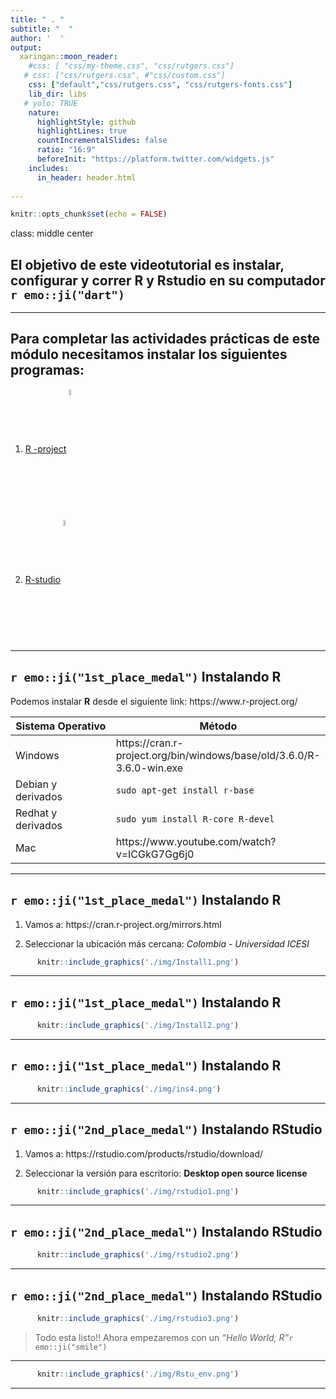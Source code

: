 ```yaml
---
title: " . "
subtitle: "  "
author: '  '
output:
  xaringan::moon_reader:
    #css: [ "css/my-theme.css", "css/rutgers.css"]
   # css: ["css/rutgers.css", #"css/custom.css"]
    css: ["default","css/rutgers.css", "css/rutgers-fonts.css"]
    lib_dir: libs
   # yolo: TRUE
    nature:
      highlightStyle: github
      highlightLines: true
      countIncrementalSlides: false
      ratio: "16:9"
      beforeInit: "https://platform.twitter.com/widgets.js"
    includes:
      in_header: header.html  
   
---
```


```r
knitr::opts_chunk$set(echo = FALSE)
```
class: middle center 

## 

<h2> El objetivo de este videotutorial es instalar, configurar y correr R y Rstudio en su computador `r emo::ji("dart")` </h2>


---

## Para completar las actividades prácticas de este módulo necesitamos instalar los siguientes programas: 

1) [R -project](https://www.r-project.org/)
<img src="https://www.r-project.org/logo/Rlogo.png" width="5%" align="center" />


2) [R-studio](https://rstudio.com/)
 <img src="https://rstudio.com/wp-content/uploads/2018/10/RStudio-Logo-Flat.png" width="5%" align="center" />

---


## `r emo::ji("1st_place_medal")` Instalando R 

Podemos instalar **R** desde el siguiente link: https://www.r-project.org/



|Sistema Operativo | Método   |
|------------------|----------|
|   Windows        | https://cran.r-project.org/bin/windows/base/old/3.6.0/R-3.6.0-win.exe|
|Debian y derivados|`sudo apt-get install r-base`                           |
|Redhat y derivados| `sudo yum install R-core R-devel`                      |
|     Mac          | https://www.youtube.com/watch?v=ICGkG7Gg6j0   




---




## `r emo::ji("1st_place_medal")` Instalando R 

1) Vamos a: https://cran.r-project.org/mirrors.html

2) Seleccionar la ubicación más cercana: _Colombia - Universidad ICESI_

```r
      knitr::include_graphics('./img/Install1.png')
```

---

## `r emo::ji("1st_place_medal")` Instalando R 

```r
      knitr::include_graphics('./img/Install2.png')
```

---

## `r emo::ji("1st_place_medal")` Instalando R 

```r
      knitr::include_graphics('./img/ins4.png')
```

---

## `r emo::ji("2nd_place_medal")` Instalando RStudio 

1) Vamos a: https://rstudio.com/products/rstudio/download/

2) Seleccionar la versión para escritorio: __Desktop open source license__

```r
      knitr::include_graphics('./img/rstudio1.png')
```


---

## `r emo::ji("2nd_place_medal")` Instalando RStudio 



```r
      knitr::include_graphics('./img/rstudio2.png')
```

---


## `r emo::ji("2nd_place_medal")` Instalando RStudio 



```r
      knitr::include_graphics('./img/rstudio3.png')
```

> Todo esta listo!! Ahora empezaremos con un _"Hello World, R"_`r emo::ji("smile")`

---

```r
      knitr::include_graphics('./img/Rstu_env.png')
```

---
